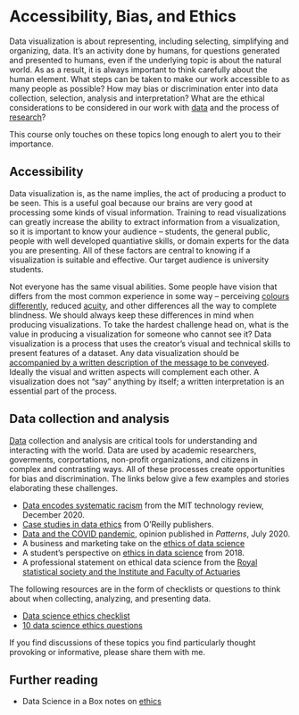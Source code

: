 # Accessibility, Bias, and Ethics { .unnumbered }

Data visualization is about representing, including selecting, simplifying and organizing, data. It's an activity done by humans, for questions generated and presented to humans, even if the underlying topic is about the natural world. As as a result, it is always important to think carefully about the human element. What steps can be taken to make our work accessible to as many people as possible? How may bias or discrimination enter into data collection, selection, analysis and interpretation? What are the ethical considerations to be considered in our work with [data](https://en.wikipedia.org/wiki/Information_ethics) and the process of [research](https://en.wikipedia.org/wiki/Research#Research_ethics)?

This course only touches on these topics long enough to alert you to their importance.

## Accessibility

Data visualization is, as the name implies, the act of producing a product to be seen. This is a useful goal because our brains are very good at processing some kinds of visual information. Training to read visualizations can greatly increase the ability to extract information from a visualization, so it is important to know your audience -- students, the general public, people with well developed quantiative skills, or domain experts for the data you are presenting. All of these factors are central to knowing if a visualization is suitable and effective. Our target audience is university students.

Not everyone has the same visual abilities. Some people have vision that differs from the most common experience in some way -- perceiving [colours differently](https://en.wikipedia.org/wiki/Color_blindness), reduced [acuity](https://en.wikipedia.org/wiki/Visual_acuity), and other differences all the way to complete blindness. We should always keep these differences in mind when producing visualizations. To take the hardest challenge head on, what is the value in producing a visualization for someone who cannot see it? Data visualization is a process that uses the creator's visual and technical skills to present features of a dataset. Any data visualization should be [accompanied by a written description of the message to be conveyed](https://en.wikipedia.org/wiki/Wikipedia:Manual_of_Style/Accessibility/Alternative_text_for_images). Ideally the visual and written aspects will complement each other. A visualization does not "say" anything by itself; a written interpretation is an essential part of the process.

## Data collection and analysis

[Data](https://en.wikipedia.org/wiki/Data) collection and analysis are critical tools for understanding and interacting with the world. Data are used by academic researchers, goverments, corportations, non-profit organizations, and citizens in complex and contrasting ways. All of these processes create opportunities for bias and discrimination. The links below give a few examples and stories elaborating these challenges. 

* [Data encodes systematic racism](https://www.technologyreview.com/2020/12/10/1013617/racism-data-science-artificial-intelligence-ai-opinion/) from the MIT technology review, December 2020.
* [Case studies in data ethics](https://www.oreilly.com/content/case-studies-in-data-ethics/) from O'Reilly publishers.
* [Data and the COVID pandemic](https://www.sciencedirect.com/science/article/pii/S2666389920300866), opinion published in _Patterns_, July 2020.
* A business and marketing take on the [ethics of data science](https://towardsdatascience.com/the-ethics-of-data-science-e3b1828affa2)
* A student's perspective on [ethics in data science](https://www.loyola.edu/academics/data-science/blog/2018/why-ethics-are-important-in-data-science) from 2018.
* A professional statement on ethical data science from the [Royal statistical society  and the Institute and Faculty of Actuaries](https://www.actuaries.org.uk/system/files/field/document/An%20Ethical%20Charter%20for%20Date%20Science%20WEB%20FINAL.PDF)

The following resources are in the form of checklists or questions to think about when collecting, analyzing, and presenting data.

* [Data science ethics checklist](https://deon.drivendata.org/#data-science-ethics-checklist)
* [10 data science ethics questions](https://www.datascience-pm.com/10-data-science-ethics-questions/)


If you find discussions of these topics you find particularly thought provoking or informative, please share them with me.

## Further reading

* Data Science in a Box notes on [ethics](https://datasciencebox.org/02-ethics.html)
